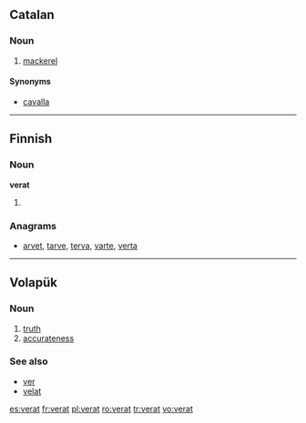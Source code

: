 ==Catalan==

===Noun===
{{ca-noun|m}}

# [[mackerel]]

====Synonyms====
* [[cavalla]]

----

==Finnish==

===Noun===
'''verat'''

# {{plural of|lang=fi|verka}}

===Anagrams===
* [[arvet#Finnish|arvet]], [[tarve#Finnish|tarve]], [[terva#Finnish|terva]], [[varte#Finnish|varte]], [[verta#Finnish|verta]]

----

==Volapük==

===Noun===
{{head|vo|noun}}

# [[truth]]
# [[accurateness]]

===See also===
* [[ver]]
* [[velat]]

[[es:verat]]
[[fr:verat]]
[[pl:verat]]
[[ro:verat]]
[[tr:verat]]
[[vo:verat]]